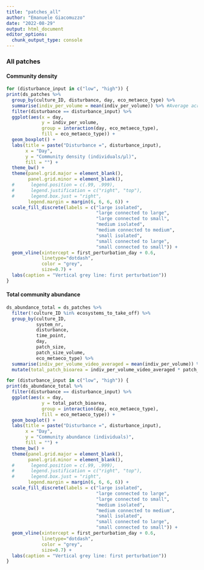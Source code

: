 ```yaml
---
title: "patches_all"
author: "Emanuele Giacomuzzo"
date: "2022-08-29"
output: html_document
editor_options: 
  chunk_output_type: console
---
```


### All patches {.tabset .tabset-pills}

#### Community density

```r
for (disturbance_input in c("low", "high")) {
print(ds_patches %>%
  group_by(culture_ID, disturbance, day, eco_metaeco_type) %>%
  summarise(indiv_per_volume = mean(indiv_per_volume)) %>% #Average across videos
  filter(disturbance == disturbance_input) %>%
  ggplot(aes(x = day,
             y = indiv_per_volume,
             group = interaction(day, eco_metaeco_type),
             fill = eco_metaeco_type)) +
  geom_boxplot() +
  labs(title = paste("Disturbance =", disturbance_input),
       x = "Day",
       y = "Community density (individuals/µl)",
       fill = "") +
  theme_bw() +
  theme(panel.grid.major = element_blank(),
        panel.grid.minor = element_blank(),
  #      legend.position = c(.99, .999),
  #      legend.justification = c("right", "top"),
  #      legend.box.just = "right",
        legend.margin = margin(6, 6, 6, 6)) +
  scale_fill_discrete(labels = c("large isolated",
                                 "large connected to large",
                                 "large connected to small",
                                 "medium isolated",
                                 "medium connected to medium",
                                 "small isolated",
                                 "small connected to large",
                                 "small connected to small")) +
  geom_vline(xintercept = first_perturbation_day + 0.6,
             linetype="dotdash",
             color = "grey",
             size=0.7) +
  labs(caption = "Vertical grey line: first perturbation"))
}
```

#### Total community abundance

```r
ds_abundance_total = ds_patches %>%
  filter(!culture_ID %in% ecosystems_to_take_off) %>%
  group_by(culture_ID, 
           system_nr, 
           disturbance, 
           time_point,
           day, 
           patch_size,
           patch_size_volume,
           eco_metaeco_type) %>%
  summarise(indiv_per_volume_video_averaged = mean(indiv_per_volume)) %>%
  mutate(total_patch_bioarea = indiv_per_volume_video_averaged * patch_size_volume)

for (disturbance_input in c("low", "high")) {
print(ds_abundance_total %>%
  filter(disturbance == disturbance_input) %>%
  ggplot(aes(x = day,
             y = total_patch_bioarea,
             group = interaction(day, eco_metaeco_type),
             fill = eco_metaeco_type)) +
  geom_boxplot() +
  labs(title = paste("Disturbance =", disturbance_input),
       x = "Day",
       y = "Community abundance (individuals)",
       fill = "") +
  theme_bw() +
  theme(panel.grid.major = element_blank(),
        panel.grid.minor = element_blank(),
  #      legend.position = c(.99, .999),
  #      legend.justification = c("right", "top"),
  #      legend.box.just = "right",
        legend.margin = margin(6, 6, 6, 6)) +
  scale_fill_discrete(labels = c("large isolated",
                                 "large connected to large",
                                 "large connected to small",
                                 "medium isolated",
                                 "medium connected to medium",
                                 "small isolated",
                                 "small connected to large",
                                 "small connected to small")) +
  geom_vline(xintercept = first_perturbation_day + 0.6,
             linetype="dotdash",
             color = "grey",
             size=0.7) +
  labs(caption = "Vertical grey line: first perturbation"))
}
```